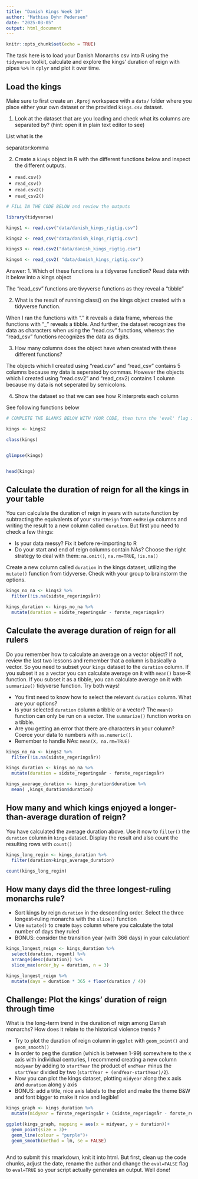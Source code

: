 ---
title: "Danish Kings Week 10"
author: "Mathias Dyhr Pedersen"
date: "2025-03-05"
output: html_document
---

```{r setup, include=FALSE}
knitr::opts_chunk$set(echo = TRUE)
```


The task here is to load your Danish Monarchs csv into R using the `tidyverse` toolkit, calculate and explore the kings' duration of reign with pipes `%>%` in `dplyr` and plot it over time.

## Load the kings

Make sure to first create an  `.Rproj` workspace with a `data/` folder where you place either your own dataset or the provided `kings.csv` dataset. 

1. Look at the dataset that are you loading and check what its columns are separated by? (hint: open it in plain text editor to see)

List what is the

separator:komma

2. Create a `kings` object in R with the different functions below and inspect the different outputs.
-  `read.csv()`
-  `read_csv()`
-  `read.csv2()` 
-  `read_csv2()`
```{r eval=TRUE}
# FILL IN THE CODE BELOW and review the outputs

library(tidyverse)

kings1 <- read.csv("data/danish_kings_rigtig.csv")

kings2 <- read_csv("data/danish_kings_rigtig.csv")

kings3 <- read.csv2("data/danish_kings_rigtig.csv")

kings4 <- read_csv2( "data/danish_kings_rigtig.csv")
```
Answer: 
1. Which of these functions is a tidyverse function? Read data with it below into a kings object

The "read_csv" functions are tivyverse functions as they reveal a "tibble"

2. What is the result of running class() on the kings object created with a tidyverse function.

When I ran the functions with "." it reveals a data frame, whereas the functions with "_" reveals a tibble. And further, the dataset recognizes the data as characters when using the "read.csv" functions, whereas the "read_csv" functions recognizes the data as digits. 

3. How many columns does the object have when created with these different functions?

The objects which I created using "read.csv" and "read_csv" contains 5 columns because my data is seperated by commas. However the objects which I created using "read.csv2" and "read_csv2) contains 1 column because my data is not seperated by semicolons.

4. Show the dataset so that we can see how R interprets each column

See following functions below

```{r eval=TRUE}
# COMPLETE THE BLANKS BELOW WITH YOUR CODE, then turn the 'eval' flag in this chunk to TRUE.

kings <- kings2

class(kings)


glimpse(kings)


head(kings)


```


## Calculate the duration of reign for all the kings in your table
You can calculate the duration of reign in years with `mutate` function by subtracting the equivalents of your `startReign` from `endReign` columns and writing the result to a new column called `duration`. But first you need to check a few things:

* Is your data messy? Fix it before re-importing to R
* Do your start and end of reign columns contain NAs? Choose the right strategy to deal with them: `na.omit()`, `na.rm=TRUE`, `!is.na()`


Create a new column called  `duration` in the kings dataset, utilizing the `mutate()` function from tidyverse. Check with your group to brainstorm the options.

```{r eval=TRUE}
kings_no_na <- kings2 %>% 
  filter(!is.na(sidste_regeringsår))

kings_duration <- kings_no_na %>% 
  mutate(duration = sidste_regeringsår - første_regeringsår)


```

## Calculate the average duration of reign for all rulers
Do you remember how to calculate an average on a vector object? If not, review the last two lessons and remember that a column is basically a vector. So you need to subset your `kings` dataset to the `duration` column. If you subset it as a vector you can calculate average on it with `mean()` base-R function. If you subset it as a tibble, you can calculate average on it with `summarize()` tidyverse function. Try both ways!

* You first need to know how to select the relevant `duration` column. What are your options?
* Is your selected `duration` column a tibble or a vector? The `mean()` function can only be run on a vector. The `summarize()` function works on a tibble.
* Are you getting an error that there are characters in your column? Coerce your data to numbers with `as.numeric()`.
* Remember to handle NAs: `mean(X, na.rm=TRUE)`


```{r eval=TRUE}
kings_no_na <- kings2 %>% 
  filter(!is.na(sidste_regeringsår))

kings_duration <- kings_no_na %>% 
  mutate(duration = sidste_regeringsår - første_regeringsår)

kings_average_duration <- kings_duration$duration %>% 
  mean( ,kings_duration$duration)
```

## How many and which kings enjoyed a longer-than-average duration of reign?

You have calculated the average duration above. Use it now to `filter()` the `duration` column in  `kings` dataset. Display the result and also  count the resulting rows with `count()`

```{r eval=TRUE}
kings_long_regin <- kings_duration %>% 
  filter(duration>kings_average_duration)

count(kings_long_regin)
```


## How many days did the three longest-ruling monarchs rule? 

* Sort kings by reign `duration` in the descending order. Select the three longest-ruling monarchs with the `slice()` function
* Use `mutate()` to create `Days` column where you calculate the total number of days they ruled
* BONUS: consider the transition year (with 366 days) in your calculation!

```{r eval=TRUE}
kings_longest_reign <- kings_duration %>% 
  select(duration, regent) %>% 
  arrange(desc(duration)) %>% 
  slice_max(order_by = duration, n = 3)

kings_longest_reign %>% 
  mutate(days = duration * 365 + floor(duration / 4))
```
## Challenge: Plot the kings' duration of reign through time

What is the long-term trend in the duration of reign among Danish monarchs? How does it relate to the historical violence trends ? 

* Try to plot the duration of reign column in `ggplot` with `geom_point()` and  `geom_smooth()`
* In order to peg the duration (which is between 1-99) somewhere to the x axis with individual centuries, I recommend creating a new column `midyear` by adding to `startYear` the product of `endYear` minus the `startYear` divided by two (`startYear + (endYear-startYear)/2`).
* Now you can plot the kings dataset, plotting `midyear` along the x axis and `duration` along y axis
* BONUS: add a title, nice axis labels to the plot and make the theme B&W and font bigger to make it nice and legible!

```{r eval=TRUE}
kings_graph <- kings_duration %>% 
  mutate(midyear = første_regeringsår + (sidste_regeringsår - første_regeringsår / 2))

ggplot(kings_graph, mapping = aes(x = midyear, y = duration))+
  geom_point(size = 3)+
  geom_line(colour = "purple")+
  geom_smooth(method = lm, se = FALSE)
  

```


And to submit this rmarkdown, knit it into html. But first, clean up the code chunks, adjust the date, rename the author and change the `eval=FALSE` flag to `eval=TRUE` so your script actually generates an output.
Well done!


